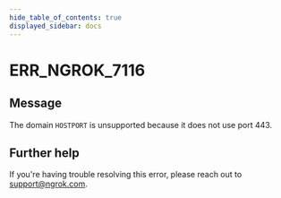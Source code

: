 ```yaml
---
hide_table_of_contents: true
displayed_sidebar: docs
---
```



# ERR_NGROK_7116

## Message

The domain `HOSTPORT` is unsupported because it does not use port 443.

<ErrorDetails error="err_ngrok_7116" />

## Further help

If you're having trouble resolving this error, please reach out to [support@ngrok.com](mailto:support@ngrok.com?subject=Help%20with%20ERR_NGROK_7116).
